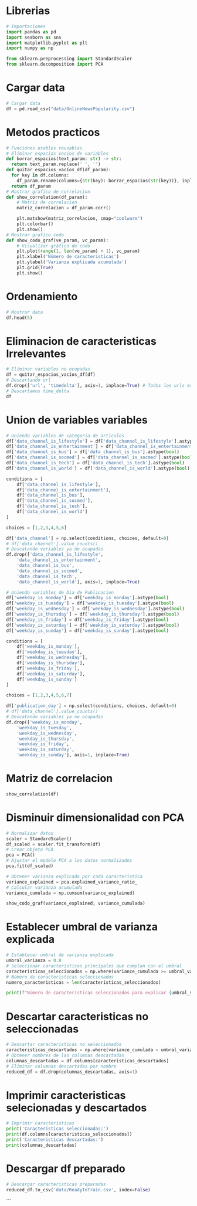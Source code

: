 # Librerias
```python
# Importaciones
import pandas as pd
import seaborn as sns
import matplotlib.pyplot as plt
import numpy as np

from sklearn.preprocessing import StandardScaler
from sklearn.decomposition import PCA
```
# Cargar data
```python
# Cargar data
df = pd.read_csv("data/OnlineNewsPopularity.csv")
```
# Metodos practicos
```python
# Funciones usables reusables
# Eliminar espacios vacios de variables
def borrar_espacios(text_param: str) -> str:
  return text_param.replace(' ', '')
def quitar_espacios_vacíos_df(df_param):
  for key in df.columns:
    df_param.rename(columns={str(key): borrar_espacios(str(key))}, inplace=True)
  return df_param
# Mostrar grafico de correlacion
def show_correlation(df_param):
    # Matriz de correlacion
    matriz_correlacion = df_param.corr()

    plt.matshow(matriz_correlacion, cmap="coolwarm")
    plt.colorbar()
    plt.show()
# Mostrar grafico codo
def show_codo_graf(ve_param, vc_param):
    # Visualizar gráfico de codo
    plt.plot(range(1, len(ve_param) + 1), vc_param)
    plt.xlabel('Número de caracteristicas')
    plt.ylabel('Varianza explicada acumulada')
    plt.grid(True)
    plt.show()
```
# Ordenamiento
```python
# Mostrar data
df.head(5)
```
# Eliminacion de caracteristicas Irrelevantes
```python
# Eliminar variables no ocupadas
df = quitar_espacios_vacíos_df(df)
# Descartando url
df.drop(['url', 'timedelta'], axis=1, inplace=True) # Todos los urls estan agregadas pero ya no existen, por esta razon quitamos el campo.
# Descartamos time_delta
df
```
# Union de variables variables
```python
# Uniendo variables de categoria de articulos
df['data_channel_is_lifestyle'] = df['data_channel_is_lifestyle'].astype(bool)
df['data_channel_is_entertainment'] = df['data_channel_is_entertainment'].astype(bool)
df['data_channel_is_bus'] = df['data_channel_is_bus'].astype(bool)
df['data_channel_is_socmed'] = df['data_channel_is_socmed'].astype(bool)
df['data_channel_is_tech'] = df['data_channel_is_tech'].astype(bool)
df['data_channel_is_world'] = df['data_channel_is_world'].astype(bool)

conditions = [
    df['data_channel_is_lifestyle'],
    df['data_channel_is_entertainment'],
    df['data_channel_is_bus'],
    df['data_channel_is_socmed'],
    df['data_channel_is_tech'],
    df['data_channel_is_world']
]

choices = [1,2,3,4,5,6]

df['data_channel'] = np.select(conditions, choices, default=0)
# df['data_channel'].value_counts()
# Descatando variables ya no ocupadas
df.drop(['data_channel_is_lifestyle',
    'data_channel_is_entertainment',
    'data_channel_is_bus',
    'data_channel_is_socmed',
    'data_channel_is_tech',
    'data_channel_is_world'], axis=1, inplace=True)
```
```python
# Uniendo variables de Dia de Publicacion
df['weekday_is_monday'] = df['weekday_is_monday'].astype(bool)
df['weekday_is_tuesday'] = df['weekday_is_tuesday'].astype(bool)
df['weekday_is_wednesday'] = df['weekday_is_wednesday'].astype(bool)
df['weekday_is_thursday'] = df['weekday_is_thursday'].astype(bool)
df['weekday_is_friday'] = df['weekday_is_friday'].astype(bool)
df['weekday_is_saturday'] = df['weekday_is_saturday'].astype(bool)
df['weekday_is_sunday'] = df['weekday_is_sunday'].astype(bool)

conditions = [
    df['weekday_is_monday'],
    df['weekday_is_tuesday'],
    df['weekday_is_wednesday'],
    df['weekday_is_thursday'],
    df['weekday_is_friday'],
    df['weekday_is_saturday'],
    df['weekday_is_sunday']
]

choices = [1,2,3,4,5,6,7]

df['publication_day'] = np.select(conditions, choices, default=0)
# df['data_channel'].value_counts()
# Descatando variables ya no ocupadas
df.drop(['weekday_is_monday',
    'weekday_is_tuesday',
    'weekday_is_wednesday',
    'weekday_is_thursday',
    'weekday_is_friday',
    'weekday_is_saturday',
    'weekday_is_sunday'], axis=1, inplace=True)
```
# Matriz de correlacion
```python
show_correlation(df)
```
# Disminuir dimensionalidad con PCA
```python
# Normalizar datos
scaler = StandardScaler()
df_scaled = scaler.fit_transform(df)
# Crear objeto PCA
pca = PCA()
# Ajustar el modelo PCA a los datos normalizados
pca.fit(df_scaled)
```
```python
# Obtener varianza explicada por cada caracteristica
variance_explained = pca.explained_variance_ratio_
# Calcular varianza acumulada
variance_cumulada = np.cumsum(variance_explained)
```
```python
show_codo_graf(variance_explained, variance_cumulada)
```
# Establecer umbral de varianza explicada
```python
# Establecer umbral de varianza explicada
umbral_varianza = 0.8
# Seleccionar caracteristicas principales que cumplan con el umbral
caracteristicas_seleccionados = np.where(variance_cumulada >= umbral_varianza)[0]
# Número de caracteristicas seleccionados
numero_caracteristicas = len(caracteristicas_seleccionados)

print(f"Número de caracteristicas seleccionados para explicar {umbral_varianza:.2f} de la varianza: {numero_caracteristicas}")
```
# Descartar caracteristicas no seleccionadas
```python
# Descartar caracteristicas no seleccionados
caracteristicas_descartados = np.where(variance_cumulada < umbral_varianza)[0]
# Obtener nombres de las columnas descartadas
columnas_descartadas = df.columns[caracteristicas_descartados]
# Eliminar columnas descartadas por nombre
reduced_df = df.drop(columnas_descartadas, axis=1)
```
# Imprimir caracteristicas selecionadas y descartados
```python
# Imprimir caracteristicas
print('Caracteristicas seleccionadas:')
print(df.columns[caracteristicas_seleccionados])
print('Caracteristicas descartadas:')
print(columnas_descartadas)
```
# Descargar df preparado
```python
# Descargar caracteristicas preparadas
reduced_df.to_csv('data/ReadyToTrain.csv', index=False)
```

```